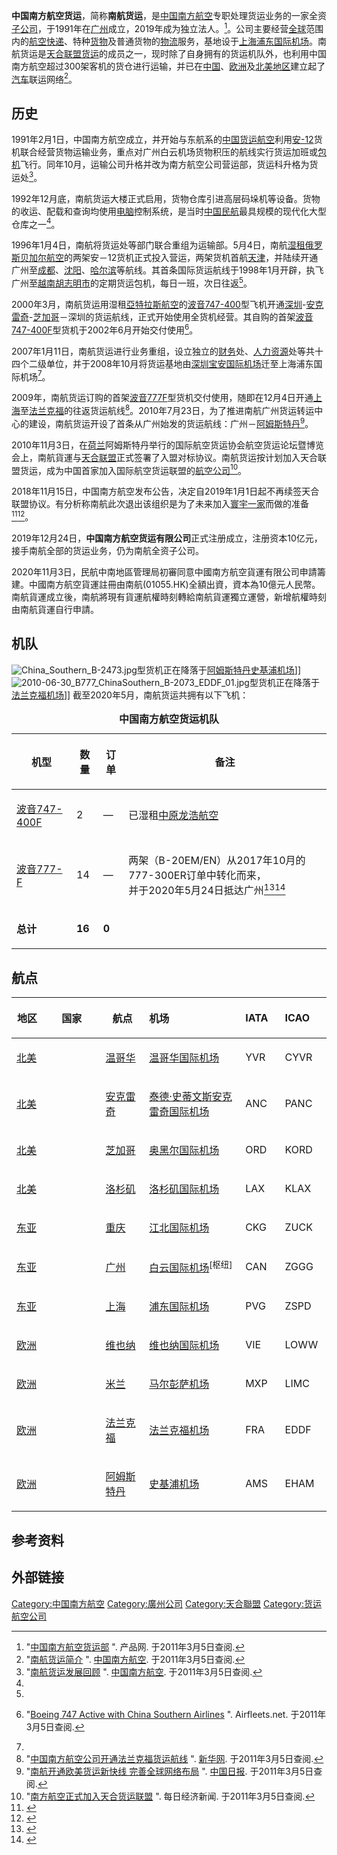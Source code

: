 {{Airline infobox |
airline=中国南方航空货运<!-- 注释出：|
logo         = China Southern logo.svg -->|
logo_size    = 250px|
fleet_size=8|
destinations=5|
IATA=CZ|
ICAO=CSG|
callsign=SOUTHERN CARGO/开拓|
parent=[[中国南方航空|中国南方航空]]|
founded=1991年|
headquarters={{CHN}} [[广州|广州]]|
key_people=司獻民（[[董事長|董事長]]） <br /> 譚萬庚（[[總經理|總經理]]）|
hubs={{CHN}} [[广州白云国际机场|广州白云国际机场]]<br />{{CHN}} [[上海浦东国际机场|上海浦东国际机场]]|
focus_cities=|
lounge=|
alliance=|
website=[https://tang.csair.com/index.aspx tang.csair.com]}
}}
'''中国南方航空货运'''，简称'''南航货运'''，是[[中国南方航空|中国南方航空]]专职处理货运业务的一家全资[[子公司|子公司]]，于1991年在[[广州|广州]]成立，2019年成为独立法人。<ref>"[http://www.cpooo.com/company/19/191241427282/ 中国南方航空货运部] {{Webarchive|url=https://archive.is/20120724125104/http://www.cpooo.com/company/19/191241427282/ |date=2012-07-24 }}". 产品网. 于2011年3月5日查阅.</ref>。公司主要经营[[全球|全球]]范围内的[[航空|航空]][[快递|快递]]、特种[[货物|货物]]及普通货物的[[物流|物流]]服务，基地设于[[上海浦东国际机场|上海浦东国际机场]]。南航货运是[[天合联盟货运|天合联盟货运]]的成员之一，现时除了自身拥有的货运机队外，也利用中国南方航空超过300架客机的货仓进行运输，并已在[[中国|中国]]、[[欧洲|欧洲]]及[[北美地区|北美地区]]建立起了[[汽车|汽车]]联运网络<ref>"[http://www.cpooo.com/company/19/191241427282/ 南航货运简介] {{Webarchive|url=https://archive.is/20120724125104/http://www.cpooo.com/company/19/191241427282/ |date=2012-07-24 }}". [[中国南方航空|中国南方航空]]. 于2011年3月5日查阅.</ref>。

==历史==
1991年2月1日，中国南方航空成立，并开始与东航系的[[中国货运航空|中国货运航空]]利用[[安-12|安-12]]货机联合经营货物运输业务，重点对广州白云机场货物积压的航线实行货运加班或[[包机|包机]]飞行。同年10月，运输公司升格并改为南方航空公司营运部，货运科升格为货运处<ref name=HI>"[http://cargo.csair.com/cn/review.asp 南航货运发展回顾] {{Wayback|url=http://cargo.csair.com/cn/review.asp |date=20110409182602 }}". [[中国南方航空|中国南方航空]]. 于2011年3月5日查阅.</ref>。

1992年12月底，南航货运大楼正式启用，货物仓库引进高层码垛机等设备。货物的收运、配载和查询均使用[[电脑|电脑]]控制系统，是当时[[中国民航|中国民航]]最具规模的现代化大型仓库之一<ref name=HI/>。

1996年1月4日，南航将货运处等部门联合重组为运输部。5月4日，南航[[湿租|湿租]][[俄罗斯|俄罗斯]][[贝加尔航空|贝加尔航空]]的两架安－12货机正式投入营运，两架货机首航[[天津|天津]]，并陆续开通广州至[[成都|成都]]、[[沈阳|沈阳]]、[[哈尔滨|哈尔滨]]等航线。其首条国际货运航线于1998年1月开辟，执飞广州至[[越南|越南]][[胡志明市|胡志明市]]的定期货运包机，每日一班，次日往返<ref name=HI/>。

2000年3月，南航货运用湿租[[亞特拉斯航空|亞特拉斯航空]]的[[波音747-400|波音747-400]]型飞机开通[[深圳|深圳]]-[[安克雷奇|安克雷奇]]-[[芝加哥|芝加哥]]－深圳的货运航线，正式开始使用全货机经营。其自购的首架[[波音747-400|波音747-400F]]型货机于2002年6月开始交付使用<ref>{{en}}"[http://www.airfleets.net/flottecie/China%20Southern%20Airlines-active-b747.htm Boeing 747 Active with China Southern Airlines] {{Wayback|url=http://www.airfleets.net/flottecie/China%20Southern%20Airlines-active-b747.htm |date=20201117223156 }}". Airfleets.net. 于2011年3月5日查阅.</ref>。

2007年1月11日，南航货运进行业务重组，设立独立的[[财务|财务]]处、[[人力资源|人力资源]]处等共十四个二级单位，并于2008年10月将货运基地由[[深圳宝安国际机场|深圳宝安国际机场]]迁至上海浦东国际机场<ref name=HI/>。

2009年，南航货运订购的首架[[波音777-200#777F|波音777F]]型货机交付使用，随即在12月4日开通[[上海|上海]]至[[法兰克福|法兰克福]]的往返货运航线<ref>"[http://news.xinhuanet.com/fortune/2009-12/05/content_12593537.htm 中国南方航空公司开通法兰克福货运航线] {{Wayback|url=http://news.xinhuanet.com/fortune/2009-12/05/content_12593537.htm |date=20100125101501 }}". [[新华网|新华网]]. 于2011年3月5日查阅.</ref>。2010年7月23日，为了推进南航广州货运转运中心的建设，南航货运开设了首条从广州始发的货运航线：广州－[[阿姆斯特丹|阿姆斯特丹]]<ref>"[http://www.chinadaily.com.cn/dfpd/2010-07/23/content_11040162.htm 南航开通欧美货运新快线 完善全球网络布局] {{Wayback|url=http://www.chinadaily.com.cn/dfpd/2010-07/23/content_11040162.htm |date=20200912122745 }}". [[中国日报|中国日报]]. 于2011年3月5日查阅.</ref>。

2010年11月3日，在[[荷兰|荷兰]]阿姆斯特丹举行的国际航空货运协会航空货运论坛暨博览会上，南航貨運与[[天合联盟|天合联盟]]正式签署了入盟对标协议。南航货运按计划加入天合联盟货运，成为中国首家加入国际航空货运联盟的[[航空公司|航空公司]]<ref>"[http://www.nbd.com.cn/newshtml/20101104/2010110409364691.html 南方航空正式加入天合货运联盟] {{Wayback|url=http://www.nbd.com.cn/newshtml/20101104/2010110409364691.html |date=20160311151058 }}". 每日经济新闻. 于2011年3月5日查阅.</ref>。

2018年11月15日，中国南方航空发布公告，决定自2019年1月1日起不再续签天合联盟协议。有分析称南航此次退出该组织是为了未来加入[[寰宇一家|寰宇一家]]而做的准备<ref>{{cite news|url=http://news.carnoc.com/list/469/469853.html|title=南航：不再续签天合联盟协议|publisher=民航资源网|date=2018-11-15|accessdate=2018-11-15|archive-date=2020-11-04|archive-url=https://web.archive.org/web/20201104102204/http://news.carnoc.com/list/469/469853.html|dead-url=no}}</ref><ref>{{cite press release |url=http://pdf.dfcfw.com/pdf/H2_AN201811151246184015_1.pdf |title=中国南方航空股份公司重要事项公告 |date=2018-11-15 |website=[[东方财富|东方财富]] |access-date=2019-01-11 |archive-date=2020-11-03 |archive-url=https://web.archive.org/web/20201103201953/http://pdf.dfcfw.com/pdf/H2_AN201811151246184015_1.pdf |dead-url=no }}</ref>。

2019年12月24日，'''中国南方航空货运有限公司'''正式注册成立，注册资本10亿元，接手南航全部的货运业务，仍为南航全资子公司。

2020年11月3日，民航中南地區管理局初審同意中國南方航空貨運有限公司申請籌建。中國南方航空貨運註冊由南航(01055.HK)全額出資，資本為10億元人民幣。南航貨運成立後，南航將現有貨運航權時刻轉給南航貨運獨立運營，新增航權時刻由南航貨運自行申請。

==机队 ==
[[File:China_Southern_B-2473.jpg|thumb]]型货机正在降落于[[阿姆斯特丹史基浦机场|阿姆斯特丹史基浦机场]]]]
[[File:2010-06-30_B777_ChinaSouthern_B-2073_EDDF_01.jpg|thumb]]型货机正在降落于[[法兰克福机场|法兰克福机场]]]]
截至2020年5月，南航货运共拥有以下飞机：
<center>
{|class="wikitable" style="font-size: 85%" width= align=
|+ '''中国南方航空货运机队'''
|- bgcolor=grey
!机型
!数量
!订单
!备注
|-
|[[波音747|波音747-400F]]
|2
|—
|已湿租[[中原龙浩航空|中原龙浩航空]]
|-
|[[波音777|波音777-F]]
|14
|—
|两架（B-20EM/EN）从2017年10月的777-300ER订单中转化而来，<br />并于2020年5月24日抵达广州<ref name="777 Conversion">{{Cite web|url=https://weibo.com/1368589977/HiLKCygHD|title=FATIII的微博 - 【南航调整77W 订购数量】|accessdate=2018-09-17|author=|date=|work=新浪微博|publisher=|archive-date=2020-05-20|archive-url=https://web.archive.org/web/20200520194611/https://www.weibo.com/1368589977/HiLKCygHD|dead-url=no}}</ref><ref name="CZ 777F">{{Cite web|url=https://www.weibo.com/1368589977/J3pH5reNF|title=今天凌晨00：05和00：24，@中国南方航空 最新引进的2架波音777货机顺利抵达广州白云机场。 - FATIII的微博|accessdate=2020-05-27|author=FATIII|date=2020-05-24|work=新浪微博|publisher=|archive-date=2020-06-09|archive-url=https://web.archive.org/web/20200609031812/https://www.weibo.com/1368589977/J3pH5reNF|dead-url=no}}</ref>
|-
|'''总计'''
|'''16'''
|'''0'''
|
|}
</center>

==航点==
{|class="wikitable sortable" style="font-size: 85%" 
!bgcolor="silver" width="70"|地区
!bgcolor="silver" width="200"|国家
!bgcolor="silver" width="130"|航点
!bgcolor="silver" align="left" width="380"|机场
!bgcolor="silver" align="left" width="70"|IATA
!bgcolor="silver" align="left" width="70"|ICAO
|-
| [[北美|北美]]
|'''{{CAN}}'''
| [[温哥华|温哥华]] || [[温哥华国际机场|温哥华国际机场]] || YVR || CYVR 
|-
| [[北美|北美]]
|'''{{USA}}'''
| [[安克雷奇|安克雷奇]] || [[泰德·史蒂文斯安克雷奇国际机场|泰德·史蒂文斯安克雷奇国际机场]] || ANC || PANC 
|-
| [[北美|北美]]
|'''{{USA}}'''
| [[芝加哥|芝加哥]] || [[奥黑尔国际机场|奥黑尔国际机场]] || ORD || KORD 
|-
| [[北美|北美]]
|'''{{USA}}'''
| [[洛杉矶|洛杉矶]] || [[洛杉矶国际机场|洛杉矶国际机场]] || LAX || KLAX 
|-
| [[东亚|东亚]]
| '''{{CHN}}'''
| [[重庆|重庆]] || [[江北国际机场|江北国际机场]] || CKG || ZUCK 
|-style="background-color: #FFE6BD"
| [[东亚|东亚]]
| '''{{CHN}}'''
| [[广州|广州]] || [[白云国际机场|白云国际机场]]<sup>[枢纽]</sup> || CAN || ZGGG 
|-
| [[东亚|东亚]]
| '''{{CHN}}'''
| [[上海|上海]] || [[浦东国际机场|浦东国际机场]] || PVG || ZSPD 
|-
| [[欧洲|欧洲]]
|'''{{AUT}}'''
| [[维也纳|维也纳]] || [[维也纳国际机场|维也纳国际机场]] || VIE || LOWW 
|-
| [[欧洲|欧洲]]
|'''{{ITA}}'''
| [[米兰|米兰]] || [[马尔彭萨机场|马尔彭萨机场]] || MXP || LIMC
|-
| [[欧洲|欧洲]]
|'''{{GER}}'''
| [[法兰克福|法兰克福]] || [[法兰克福机场|法兰克福机场]] || FRA || EDDF 
|-
| [[欧洲|欧洲]]
|'''{{NED}}'''
| [[阿姆斯特丹|阿姆斯特丹]] || [[史基浦机场|史基浦机场]] || AMS || EHAM
|}

==参考资料==
{{Reflist}}
==外部链接==
{{中國航空公司}}

[[Category:中国南方航空|Category:中国南方航空]]
[[Category:廣州公司|Category:廣州公司]]
[[Category:天合聯盟|Category:天合聯盟]]
[[Category:货运航空公司|Category:货运航空公司]]